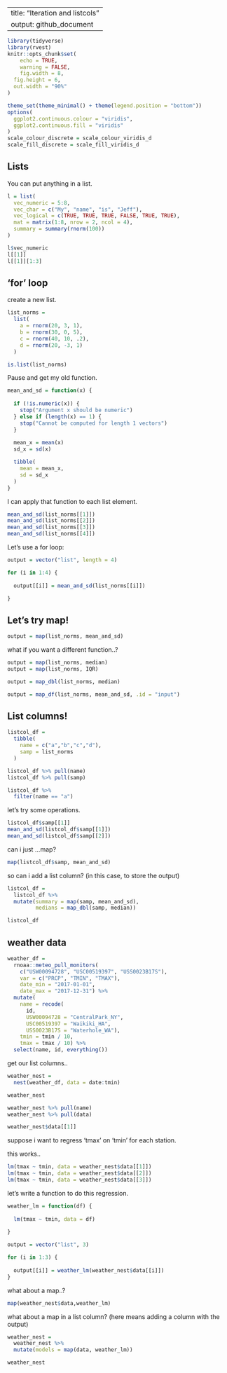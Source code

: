 
---
title: "Iteration and listcols"
output: github_document
---

```r
library(tidyverse)
library(rvest)
knitr::opts_chunk$set(
	echo = TRUE,
	warning = FALSE,
	fig.width = 8, 
  fig.height = 6,
  out.width = "90%"
)

theme_set(theme_minimal() + theme(legend.position = "bottom"))
options(
  ggplot2.continuous.colour = "viridis",
  ggplot2.continuous.fill = "viridis"
)
scale_colour_discrete = scale_colour_viridis_d
scale_fill_discrete = scale_fill_viridis_d

```



## Lists

You can put anything in a list.

```r
l = list(
  vec_numeric = 5:8,
  vec_char = c("My", "name", "is", "Jeff"),
  vec_logical = c(TRUE, TRUE, TRUE, FALSE, TRUE, TRUE),
  mat = matrix(1:8, nrow = 2, ncol = 4),
  summary = summary(rnorm(100))
)
```


```r
l$vec_numeric
l[[1]]
l[[1]][1:3]
```




## 'for' loop

create a new list.

```r
list_norms = 
  list(
    a = rnorm(20, 3, 1),
    b = rnorm(30, 0, 5),
    c = rnorm(40, 10, .2),
    d = rnorm(20, -3, 1)
  )

is.list(list_norms)
```



Pause and get my old function.

```r
mean_and_sd = function(x) {
  
  if (!is.numeric(x)) {
    stop("Argument x should be numeric")
  } else if (length(x) == 1) {
    stop("Cannot be computed for length 1 vectors")
  }
  
  mean_x = mean(x)
  sd_x = sd(x)

  tibble(
    mean = mean_x, 
    sd = sd_x
  )
}
```


I can apply that function to each list element.
```r
mean_and_sd(list_norms[[1]])
mean_and_sd(list_norms[[2]])
mean_and_sd(list_norms[[3]])
mean_and_sd(list_norms[[4]])
```


Let's use a for loop:

```r
output = vector("list", length = 4)

for (i in 1:4) {
  
  output[[i]] = mean_and_sd(list_norms[[i]])

}
```






## Let's try map!

```r
output = map(list_norms, mean_and_sd)
```



what if you want a different function..?


```r
output = map(list_norms, median)
output = map(list_norms, IQR)
```


```r
output = map_dbl(list_norms, median)
```


```r
output = map_df(list_norms, mean_and_sd, .id = "input")
```




## List columns!

```r
listcol_df = 
  tibble(
    name = c("a","b","c","d"),
    samp = list_norms
  )
```

```r
listcol_df %>% pull(name)
listcol_df %>% pull(samp)

listcol_df %>%
  filter(name == "a")
```


let's try some operations.

```r
listcol_df$samp[[1]]
mean_and_sd(listcol_df$samp[[1]])
mean_and_sd(listcol_df$samp[[2]])
```



can i just ...map? 

```r
map(listcol_df$samp, mean_and_sd)
```

so can i add a list column? (in this case, to store the output)


```r
listcol_df = 
  listcol_df %>% 
  mutate(summary = map(samp, mean_and_sd),
         medians = map_dbl(samp, median))

listcol_df
```




## weather data

```r
weather_df = 
  rnoaa::meteo_pull_monitors(
    c("USW00094728", "USC00519397", "USS0023B17S"),
    var = c("PRCP", "TMIN", "TMAX"), 
    date_min = "2017-01-01",
    date_max = "2017-12-31") %>%
  mutate(
    name = recode(
      id, 
      USW00094728 = "CentralPark_NY", 
      USC00519397 = "Waikiki_HA",
      USS0023B17S = "Waterhole_WA"),
    tmin = tmin / 10,
    tmax = tmax / 10) %>%
  select(name, id, everything())
```



get our list columns..

```r
weather_nest = 
  nest(weather_df, data = date:tmin)

weather_nest
```

```r
weather_nest %>% pull(name)
weather_nest %>% pull(data)

weather_nest$data[[1]]

```



suppose i want to regress 'tmax' on 'tmin' for each station.

this works..

```r
lm(tmax ~ tmin, data = weather_nest$data[[1]])
lm(tmax ~ tmin, data = weather_nest$data[[2]])
lm(tmax ~ tmin, data = weather_nest$data[[3]])
```



let's write a function to do this regression.

```r
weather_lm = function(df) {
  
  lm(tmax ~ tmin, data = df)
  
}

output = vector("list", 3)

for (i in 1:3) {
  
  output[[i]] = weather_lm(weather_nest$data[[i]])
}
```


what about a map..?


```r
map(weather_nest$data,weather_lm)
```




what about a map in a list column?  (here means adding a column with the output)


```r
weather_nest = 
  weather_nest %>% 
  mutate(models = map(data, weather_lm))

weather_nest
```





